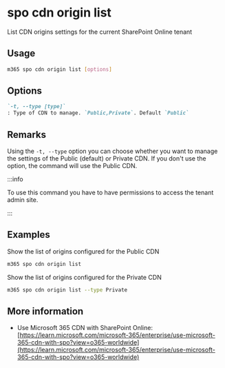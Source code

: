 
# spo cdn origin list

List CDN origins settings for the current SharePoint Online tenant

## Usage

```sh
m365 spo cdn origin list [options]
```

## Options

```md definition-list
`-t, --type [type]`
: Type of CDN to manage. `Public,Private`. Default `Public`
```

<Global />

## Remarks

Using the `-t, --type` option you can choose whether you want to manage the settings of the Public (default) or Private CDN. If you don't use the option, the command will use the Public CDN.

:::info

To use this command you have to have permissions to access the tenant admin site.

:::

## Examples

Show the list of origins configured for the Public CDN

```sh
m365 spo cdn origin list
```

Show the list of origins configured for the Private CDN

```sh
m365 spo cdn origin list --type Private
```

## More information

- Use Microsoft 365 CDN with SharePoint Online: [https://learn.microsoft.com/microsoft-365/enterprise/use-microsoft-365-cdn-with-spo?view=o365-worldwide](https://learn.microsoft.com/microsoft-365/enterprise/use-microsoft-365-cdn-with-spo?view=o365-worldwide)
